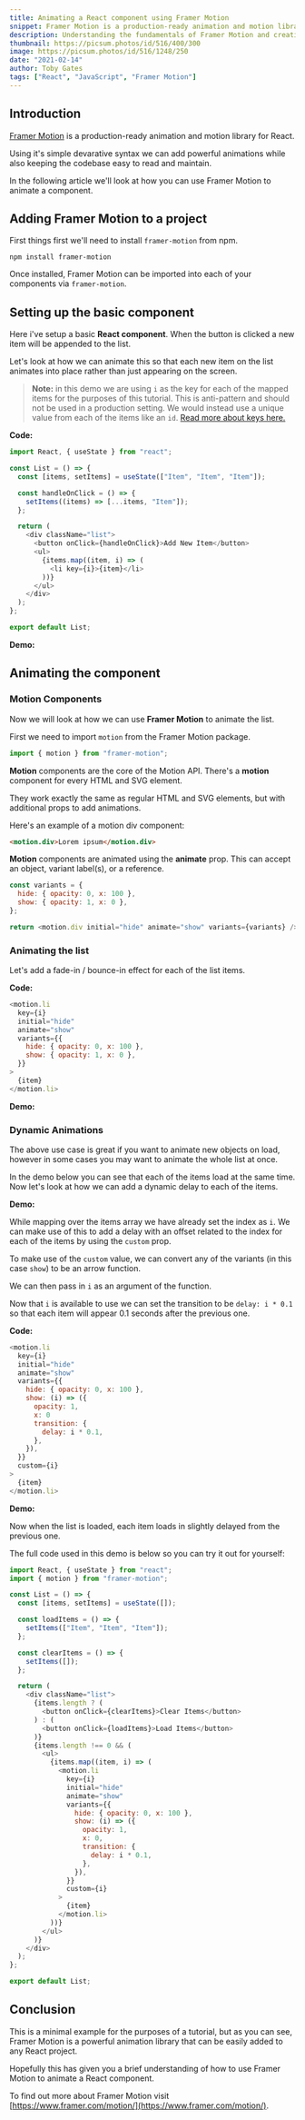 ```yaml
---
title: Animating a React component using Framer Motion
snippet: Framer Motion is a production-ready animation and motion library for React. Using it's simple devarative syntax...
description: Understanding the fundamentals of Framer Motion and creating a simple animated React component.
thumbnail: https://picsum.photos/id/516/400/300
image: https://picsum.photos/id/516/1248/250
date: "2021-02-14"
author: Toby Gates
tags: ["React", "JavaScript", "Framer Motion"]
---
```


## Introduction

[Framer Motion](https://www.framer.com/motion/) is a production-ready animation and motion library for React.

Using it's simple devarative syntax we can add powerful animations while also keeping the codebase easy to read and maintain.

In the following article we'll look at how you can use Framer Motion to animate a component.

## Adding Framer Motion to a project

First things first we'll need to install `framer-motion` from npm.

`npm install framer-motion`

Once installed, Framer Motion can be imported into each of your components via `framer-motion`.

## Setting up the basic component

Here i've setup a basic **React component**. When the button is clicked a new item will be appended to the list.

Let's look at how we can animate this so that each new item on the list animates into place rather than just appearing on the screen.

> **Note:** in this demo we are using `i` as the key for each of the mapped items for the purposes of this tutorial. This is anti-pattern and should not be used in a production setting. We would instead use a unique value from each of the items like an `id`. <a href="https://reactjs.org/docs/lists-and-keys.html#keys" target="_blank">Read more about keys here.</a>

**Code:**

```js
import React, { useState } from "react";

const List = () => {
  const [items, setItems] = useState(["Item", "Item", "Item"]);

  const handleOnClick = () => {
    setItems((items) => [...items, "Item"]);
  };

  return (
    <div className="list">
      <button onClick={handleOnClick}>Add New Item</button>
      <ul>
        {items.map((item, i) => (
          <li key={i}>{item}</li>
        ))}
      </ul>
    </div>
  );
};

export default List;
```

**Demo:**

> <FramerMotionDemo1 />

## Animating the component

### Motion Components

Now we will look at how we can use **Framer Motion** to animate the list.

First we need to import `motion` from the Framer Motion package.

```js
import { motion } from "framer-motion";
```

**Motion** components are the core of the Motion API. There's a **motion** component for every HTML and SVG element.

They work exactly the same as regular HTML and SVG elements, but with additional props to add animations.

Here's an example of a motion div component:

```html
<motion.div>Lorem ipsum</motion.div>
```

**Motion** components are animated using the **animate** prop. This can accept an object, variant label(s), or a reference.

```js
const variants = {
  hide: { opacity: 0, x: 100 },
  show: { opacity: 1, x: 0 },
};

return <motion.div initial="hide" animate="show" variants={variants} />;
```

### Animating the list

Let's add a fade-in / bounce-in effect for each of the list items.

**Code:**

```js
<motion.li
  key={i}
  initial="hide"
  animate="show"
  variants={{
    hide: { opacity: 0, x: 100 },
    show: { opacity: 1, x: 0 },
  }}
>
  {item}
</motion.li>
```

**Demo:**

> <FramerMotionDemo2 />

### Dynamic Animations

The above use case is great if you want to animate new objects on load, however in some cases you may want to animate the whole list at once.

In the demo below you can see that each of the items load at the same time. Now let's look at how we can add a dynamic delay to each of the items.

**Demo:**

> <FramerMotionDemo3 />

While mapping over the items array we have already set the index as `i`. We can make use of this to add a delay with an offset related to the index for each of the items by using the `custom` prop.

To make use of the `custom` value, we can convert any of the variants (in this case `show`) to be an arrow function.

We can then pass in `i` as an argument of the function.

Now that `i` is available to use we can set the transition to be `delay: i * 0.1` so that each item will appear 0.1 seconds after the previous one.

**Code:**

```js
<motion.li
  key={i}
  initial="hide"
  animate="show"
  variants={{
    hide: { opacity: 0, x: 100 },
    show: (i) => ({
      opacity: 1,
      x: 0
      transition: {
        delay: i * 0.1,
      },
    }),
  }}
  custom={i}
>
  {item}
</motion.li>
```

**Demo:**

> <FramerMotionDemo4 />

Now when the list is loaded, each item loads in slightly delayed from the previous one.

The full code used in this demo is below so you can try it out for yourself:

```js
import React, { useState } from "react";
import { motion } from "framer-motion";

const List = () => {
  const [items, setItems] = useState([]);

  const loadItems = () => {
    setItems(["Item", "Item", "Item"]);
  };

  const clearItems = () => {
    setItems([]);
  };

  return (
    <div className="list">
      {items.length ? (
        <button onClick={clearItems}>Clear Items</button>
      ) : (
        <button onClick={loadItems}>Load Items</button>
      )}
      {items.length !== 0 && (
        <ul>
          {items.map((item, i) => (
            <motion.li
              key={i}
              initial="hide"
              animate="show"
              variants={{
                hide: { opacity: 0, x: 100 },
                show: (i) => ({
                  opacity: 1,
                  x: 0,
                  transition: {
                    delay: i * 0.1,
                  },
                }),
              }}
              custom={i}
            >
              {item}
            </motion.li>
          ))}
        </ul>
      )}
    </div>
  );
};

export default List;
```

## Conclusion

This is a minimal example for the purposes of a tutorial, but as you can see, Framer Motion is a powerful animation library that can be easily added to any React project.

Hopefully this has given you a brief understanding of how to use Framer Motion to animate a React component.

To find out more about Framer Motion visit [https://www.framer.com/motion/](https://www.framer.com/motion/).